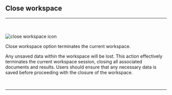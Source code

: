 
## Close workspace
<hr></hr>
<br></br>
<Image src={`${imagePath}close_workspace_icon.svg`} alt="close workspace icon" width={65} height={65} />

Close workspace option terminates the current workspace. 

Any unsaved data within the workspace will be lost. This action effectively terminates the current workspace session, closing all associated documents and results. Users should ensure that any necessary data is saved before proceeding with the closure of the workspace.

<br />
<hr />
<br />
<ImageLink href="/workspace_management/open_workspace" image={{alt: "open workspace icon", src: `${imagePath}open_workspace_icon.svg`}} text="Open workspace" />
<br />
<ImageLink href="/workspace_management/save_workspace" image={{alt: "save workspace icon", src: `${imagePath}save_workspace_icon.svg`}} text="Save workspace" />
<br />
<ImageLink href="/workspace_management/new_workspace" image={{alt: "new workspace icon", src: `${imagePath}new_workspace_icon.svg`}} text="New workspace" />
